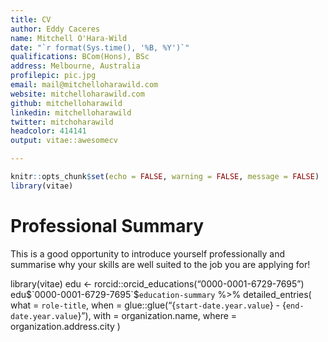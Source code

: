 ```yaml
---
title: CV
author: Eddy Caceres
name: Mitchell O'Hara-Wild
date: "`r format(Sys.time(), '%B, %Y')`"
qualifications: BCom(Hons), BSc
address: Melbourne, Australia
profilepic: pic.jpg
email: mail@mitchelloharawild.com
website: mitchelloharawild.com
github: mitchelloharawild
linkedin: mitchelloharawild
twitter: mitchoharawild
headcolor: 414141
output: vitae::awesomecv

---
```



```r
knitr::opts_chunk$set(echo = FALSE, warning = FALSE, message = FALSE)
library(vitae)
```

# Professional Summary

This is a good opportunity to introduce yourself professionally and summarise
why your skills are well suited to the job you are applying for!

library(vitae)
edu <- rorcid::orcid_educations("0000-0001-6729-7695")
edu$`0000-0001-6729-7695`$`education-summary` %>%
  detailed_entries(
    what = `role-title`,
    when = glue::glue("{`start-date.year.value`} - {`end-date.year.value`}"),
    with = organization.name,
    where = organization.address.city
  )
